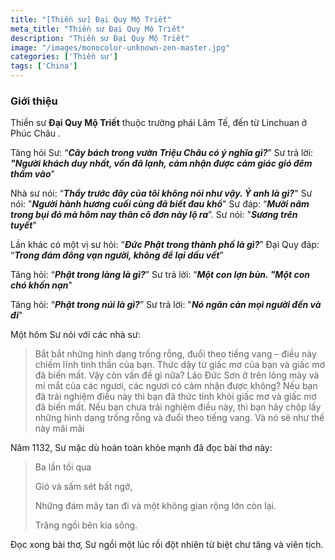 ```yaml
---
title: "[Thiền sư] Đại Quy Mộ Triết"
meta_title: "Thiền sư Đại Quy Mộ Triết"
description: "Thiền sư Đại Quy Mộ Triết"
image: "/images/monocolor-unknown-zen-master.jpg"
categories: ['Thiền sư']
tags: ['China']
---
```




### Giới thiệu

Thiền sư __Đại Quy Mộ Triết__ thuộc trường phái Lâm Tế, đến từ Linchuan ở Phúc Châu .

Tăng hỏi Sư: “___Cây bách trong vườn Triệu Châu có ý nghĩa gì?___”
Sư trả lời: ___"Người khách duy nhất, vốn đã lạnh, cảm nhận được cảm giác gió đêm thấm vào___"

Nhà sư nói: “___Thầy trước đây của tôi không nói như vậy. Ý anh là gì?___"
Sư nói: "___Người hành hương cuối cùng đã biết đau khổ___"
Sư đáp: “___Mười năm trong bụi đỏ mà hôm nay thân cô đơn này lộ ra___”.
Sư nói: "___Sương trên tuyết___"

Lần khác có một vị sư hỏi: “___Đức Phật trong thành phố là gì?___”
Đại Quy đáp: “___Trong đám đông vạn người, không để lại dấu vết___”

Tăng hỏi: “___Phật trong làng là gì?___”
Sư trả lời: “___Một con lợn bùn. "Một con chó khốn nạn___"

Tăng hỏi: “___Phật trong núi là gì?___”
Sư trả lời: "___Nó ngăn cản mọi người đến và đi___"

Một hôm Sư nói với các nhà sư:

> Bắt bắt những hình dạng trống rỗng, đuổi theo tiếng vang – điều này chiếm lĩnh tinh thần của bạn.
Thức dậy từ giấc mơ của bạn và giấc mơ đã biến mất. Vậy còn vấn đề gì nữa? Lão Đức Sơn ở trên lông mày và mí mắt của các ngươi, các ngươi có cảm nhận được không?
Nếu bạn đã trải nghiệm điều này thì bạn đã thức tỉnh khỏi giấc mơ và giấc mơ đã biến mất.
Nếu bạn chưa trải nghiệm điều này, thì bạn hãy chộp lấy những hình dạng trống rỗng và đuổi theo tiếng vang.
Và nó sẽ như thế này mãi mãi

Năm 1132, Sư mặc dù hoàn toàn khỏe mạnh đã đọc bài thơ này:

> Ba lần tối qua
>
> Gió và sấm sét bất ngờ,
>
> Những đám mây tan đi và một không gian rộng lớn còn lại.
>
> Trăng ngồi bên kia sông.

Đọc xong bài thơ, Sư ngồi một lúc rồi đột nhiên từ biệt chư tăng và viên tịch.

